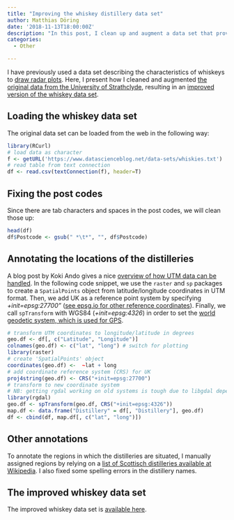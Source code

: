 ```yaml
---
title: "Improving the whiskey distillery data set"
author: Matthias Döring
date: '2018-11-13T18:00:00Z'
description: "In this post, I clean up and augment a data set that provides their taste characteristics. The improved data set is augmented with the regions where the distilleries are situated, as well as their geological location in terms of longitude and latitude."
categories:
  - Other

---
```


I have previously used a data set describing the characteristics of whiskeys to [draw radar plots](/post/data-visualization/radar-plot/). Here, I present how I cleaned and augmented [the original data from the University of Strathclyde](http://outreach.mathstat.strath.ac.uk/outreach/nessie/datasets/whiskies.txt), resulting in an [improved version of the whiskey data set](https://www.datascienceblog.net/data-sets/whiskies.csv).

## Loading the whiskey data set

The original data set can be loaded from the web in the following way:

```r
library(RCurl)
# load data as character
f <- getURL('https://www.datascienceblog.net/data-sets/whiskies.txt')
# read table from text connection
df <- read.csv(textConnection(f), header=T)
```

## Fixing the post codes

Since there are tab characters and spaces in the post codes, we will clean those up:

```r
head(df)
df$Postcode <- gsub(" *\t*", "", df$Postcode)
```

## Annotating the locations of the distilleries

A blog post by Koki Ando gives a nice [overview of how UTM data can be handled](https://rstudio-pubs-static.s3.amazonaws.com/375481_d2605e8726364d30a5b20c6974710cf5.html). In the following code snippet, we use the ```raster``` and ```sp``` packages to create a ```SpatialPoints``` object from latitude/longitude coordinates in UTM format. Then, we add UK as a reference point system by specifying *+init=epsg:27700"* ([see epsg.io for other reference coordinates](https://epsg.io)). Finally, we call ```spTransform``` with WGS84 (*+init=epsg:4326*) in order to set the [world geodetic system, which is used for GPS](https://epsg.io/4326).

```r
# transform UTM coordinates to longitude/latitude in degrees
geo.df <- df[, c("Latitude", "Longitude")]
colnames(geo.df) <- c("lat", "long") # switch for plotting
library(raster)
# create 'SpatialPoints' object
coordinates(geo.df) <-  ~lat + long
# add coordinate reference system (CRS) for UK
proj4string(geo.df) <- CRS("+init=epsg:27700")
# transform to new coordinate system
# NB: getting rgdal working on old systems is tough due to libgdal dependency
library(rgdal)
geo.df <- spTransform(geo.df, CRS("+init=epsg:4326"))
map.df <- data.frame("Distillery" = df[, "Distillery"], geo.df)
df <- cbind(df, map.df[, c("lat", "long")])
```

## Other annotations

To annotate the regions in which the distilleries are situated, I manually assigned regions by relying on a [list of Scottisch distilleries available at Wikipedia](https://en.wikipedia.org/wiki/List_of_whisky_distilleries_in_Scotland). I also fixed some spelling errors in the distillery names.

## The improved whiskey data set

The improved whiskey data set is [available here](https://www.datascienceblog.net/data-sets/whiskies.csv).
